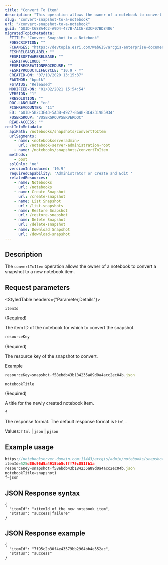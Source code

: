```yaml
---
title: "Convert To Item"
description: "This operation allows the owner of a notebook to convert a snapshot to a new notebook item."
slug: "convert-snapshot-to-a-notebook"
url: "/convert-snapshot-to-a-notebook"
guid: "GUID-C688A4C2-A9D4-477B-A1CE-B3CF07BD8486"
migratedTopicMetadata:
  FTITLE: "Convert Snapshot to a Notebook"
  FDESCRIPTION: ""
  FCHANGES: "https://devtopia.esri.com/WebGIS/arcgis-enterprise-documentation/issues/2864"
  FISHRELEASELABEL: ""
  FESRISOFTWARERELEASE: ""
  FESRITAGCLOUD: ""
  FESRIRECREATIONPROCEDURE: ""
  FESRIPRODUCTLIFECYCLE: "10.9 - *"
  CREATED-ON: "07/10/2020 13:15:37"
  FAUTHOR: "bpolk"
  FSTATUS: "Released"
  MODIFIED-ON: "01/02/2021 15:54:54"
  VERSION: "1"
  FRESOLUTION: ""
  DOC-LANGUAGE: "en"
  FISHREVCOUNTER: "11"
  ED: "GUID-5B2C3E43-5A3B-4927-864B-BC4231985934"
  FUSERGROUP: "VUSERGROUPSERVERDOC"
  READ-ACCESS: ""
restInfoMetadata:
  apiPath: /notebooks/snapshots/convertToItem
  urlSegments:
    - name: <notebookserveradmin>
      url: /notebook-server-administration-root
    - name: /notebooks/snapshots/convertToItem
  methods:
    - post
  sslOnly: 'no'
  versionIntroduced: '10.9'
  requiredCapability: 'Administrator or Create and Edit '
  relatedResources:
    - name: Notebooks
      url: /notebooks
    - name: Create Snapshot
      url: /create-snapshot
    - name: List Snapshot
      url: /list-snapshots
    - name: Restore Snapshot
      url: /restore-snapshot
    - name: Delete Snapshot
      url: /delete-snapshot
    - name: Download Snapshot
      url: /download-snapshot
---
```


## Description

The `convertToItem`  operation allows the owner of a notebook to convert a snapshot to a new notebook item.

##  Request parameters

<StyledTable headers={"Parameter,Details"}>

<StyledTableRow>

<StyledTableCell cellStyle="markdown">

`itemId` 

(Required)

</StyledTableCell>

<StyledTableCell cellStyle="markdown">

The item ID of the notebook for which to convert the snapshot.

</StyledTableCell>

</StyledTableRow>

<StyledTableRow>

<StyledTableCell cellStyle="markdown">

`resourceKey` 

(Required)

</StyledTableCell>

<StyledTableCell cellStyle="markdown">

The resource key of the snapshot to convert.

Example

```javascript
resourceKey=snapshot-f58ebdb43b184235a89d0a4acc2ec04b.json
```

 

</StyledTableCell>

</StyledTableRow>

<StyledTableRow>

<StyledTableCell cellStyle="markdown">

`notebookTitle` 

(Required)

</StyledTableCell>

<StyledTableCell cellStyle="markdown">

A title for the newly created notebook item.

</StyledTableCell>

</StyledTableRow>

<StyledTableRow>

<StyledTableCell cellStyle="markdown">

`f` 

</StyledTableCell>

<StyledTableCell cellStyle="markdown">

The response format. The default response format is `html` .

Values: `html`  \| `json`  \| `pjson` 

</StyledTableCell>

</StyledTableRow>

</StyledTable>

## Example usage

```javascript
https://notebookserver.domain.com:11443/arcgis/admin/notebooks/snapshots/convertToItem
itemId=525d80c96d5a4915bb5cfff79c851fb1a
resourceKey=snapshot-f58ebdb43b184235a89d0a4acc2ec04b.json
notebookTitle=snapshot1
f=json

```

 

## JSON Response syntax

```other
{
  "itemId": "<itemId of the new notebook item",
  "status": "success|failure"
}
```

 

## JSON Response example

```other
{
  "itemId": "7f95c2b30f4e43579bb2964bb4e352ac",
  "status": "success"
}
```

 
